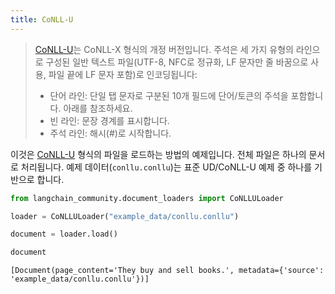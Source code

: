 ```yaml
---
title: CoNLL-U
---
```


>[CoNLL-U](https://universaldependencies.org/format.html)는 CoNLL-X 형식의 개정 버전입니다. 주석은 세 가지 유형의 라인으로 구성된 일반 텍스트 파일(UTF-8, NFC로 정규화, LF 문자만 줄 바꿈으로 사용, 파일 끝에 LF 문자 포함)로 인코딩됩니다:
>
>- 단어 라인: 단일 탭 문자로 구분된 10개 필드에 단어/토큰의 주석을 포함합니다. 아래를 참조하세요.
>- 빈 라인: 문장 경계를 표시합니다.
>- 주석 라인: 해시(#)로 시작합니다.

이것은 [CoNLL-U](https://universaldependencies.org/format.html) 형식의 파일을 로드하는 방법의 예제입니다. 전체 파일은 하나의 문서로 처리됩니다. 예제 데이터(`conllu.conllu`)는 표준 UD/CoNLL-U 예제 중 하나를 기반으로 합니다.

```python
from langchain_community.document_loaders import CoNLLULoader
```

```python
loader = CoNLLULoader("example_data/conllu.conllu")
```

```python
document = loader.load()
```

```python
document
```

```output
[Document(page_content='They buy and sell books.', metadata={'source': 'example_data/conllu.conllu'})]
```
